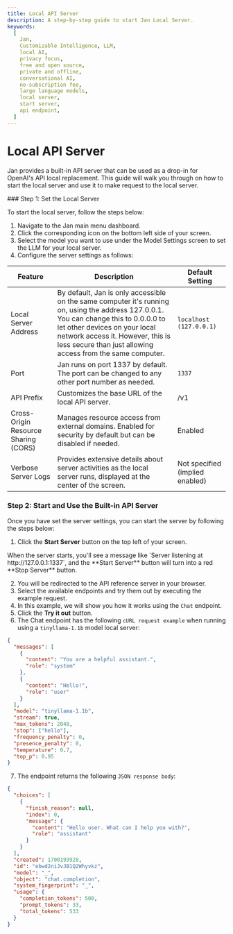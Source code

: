 ```yaml
---
title: Local API Server
description: A step-by-step guide to start Jan Local Server.
keywords:
  [
    Jan,
    Customizable Intelligence, LLM,
    local AI,
    privacy focus,
    free and open source,
    private and offline,
    conversational AI,
    no-subscription fee,
    large language models,
    local server,
    start server,
    api endpoint,
  ]
---
```



# Local API Server

Jan provides a built-in API server that can be used as a drop-in for OpenAI's API local replacement. This guide will walk you through on how to start the local server and use it to make request to the local server.

<Steps>
### Step 1: Set the Local Server

To start the local server, follow the steps below:

1. Navigate to the Jan main menu dashboard.
2. Click the corresponding icon on the bottom left side of your screen.
3. Select the model you want to use under the Model Settings screen to set the LLM for your local server.
4. Configure the server settings as follows:

| Feature                              | Description                                                                                                                                                                                                                                                               | Default Setting                 |
| ------------------------------------ | ------------------------------------------------------------------------------------------------------------------------------------------------------------------------------------------------------------------------------------------------------------------------- | ------------------------------- |
| Local Server Address                 | By default, Jan is only accessible on the same computer it's running on, using the address 127.0.0.1. You can change this to 0.0.0.0 to let other devices on your local network access it. However, this is less secure than just allowing access from the same computer. | `localhost (127.0.0.1)`         |
| Port                                 | Jan runs on port 1337 by default. The port can be changed to any other port number as needed.                                                                                                                                                                             | `1337`                          |
| API Prefix                           | Customizes the base URL of the local API server.                                                                                                                                                                            | /v1                         |
| Cross-Origin Resource Sharing (CORS) | Manages resource access from external domains. Enabled for security by default but can be disabled if needed.                                                                                                                                                             | Enabled                         |
| Verbose Server Logs                  | Provides extensive details about server activities as the local server runs, displayed at the center of the screen.                                                                                                                                                       | Not specified (implied enabled) |

### Step 2: Start and Use the Built-in API Server

Once you have set the server settings, you can start the server by following the steps below:

1. Click the **Start Server** button on the top left of your screen.

<Callout type="info">
  When the server starts, you'll see a message like `Server listening at
  http://127.0.0.1:1337`, and the **Start Server** button will turn into a red
  **Stop Server** button.
</Callout>

2. You will be redirected to the API reference server in your browser.
3. Select the available endpoints and try them out by executing the example request.
4. In this example, we will show you how it works using the `Chat` endpoint.
5. Click the **Try it out** button.
6. The Chat endpoint has the following `cURL request example` when running using a `tinyllama-1.1b` model local server:

```json
{
  "messages": [
    {
      "content": "You are a helpful assistant.",
      "role": "system"
    },
    {
      "content": "Hello!",
      "role": "user"
    }
  ],
  "model": "tinyllama-1.1b",
  "stream": true,
  "max_tokens": 2048,
  "stop": ["hello"],
  "frequency_penalty": 0,
  "presence_penalty": 0,
  "temperature": 0.7,
  "top_p": 0.95
}
```

7. The endpoint returns the following `JSON response body`:

```json
{
  "choices": [
    {
      "finish_reason": null,
      "index": 0,
      "message": {
        "content": "Hello user. What can I help you with?",
        "role": "assistant"
      }
    }
  ],
  "created": 1700193928,
  "id": "ebwd2niJvJB1Q2Whyvkz",
  "model": "_",
  "object": "chat.completion",
  "system_fingerprint": "_",
  "usage": {
    "completion_tokens": 500,
    "prompt_tokens": 33,
    "total_tokens": 533
  }
}
```
</Steps>